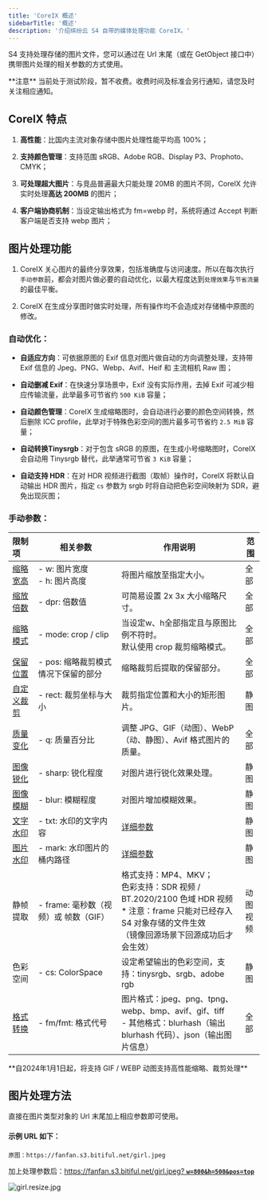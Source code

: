 ```yaml
---
title: 'CoreIX 概述'
sidebarTitle: '概述'
description: '介绍缤纷云 S4 自带的媒体处理功能 CoreIX。'
---
```


S4 支持处理存储的图片文件，您可以通过在 Url 末尾（或在 GetObject 接口中）携带图片处理的相关参数的方式使用。

<Warning>
  **注意**
  当前处于测试阶段，暂不收费。收费时间及标准会另行通知，请您及时关注相应通知。
</Warning>

## CoreIX 特点

1. **高性能**：比国内主流对象存储中图片处理性能平均高 100%；

2. **支持颜色管理**：支持范围 sRGB、Adobe RGB、Display P3、Prophoto、CMYK；

3. **可处理超大图片**：与竞品普遍最大只能处理 20MB 的图片不同，CoreIX 允许实时处理**高达 200MB** 的图片；

4. **客户端协商机制**：当设定输出格式为 fm=webp 时，系统将通过 Accept 判断客户端是否支持 webp 图片；

## 图片处理功能

1. CoreIX 关心图片的最终分享效果，包括准确度与访问速度。所以在每次执行`手动参数`前，都会对图片做必要的自动优化，以最大程度达到`处理效果`与`节省流量`的最佳平衡。

2. CoreIX 在生成分享图时做实时处理，所有操作均不会造成对存储桶中原图的修改。

### 自动优化：

* **自适应方向**：可依据原图的 Exif 信息对图片做自动的方向调整处理，支持带 Exif 信息的 Jpeg、PNG、Webp、Avif、Heif 和 主流相机 Raw 图；

* **自动删减 Exif**：在快速分享场景中，Exif 没有实际作用，去掉 Exif 可减少相应传输流量，此举最多可节省约 `500 KiB` 容量；

* **自动颜色管理**：CoreIX 生成缩略图时，会自动进行必要的颜色空间转换，然后删除 ICC profile，此举对于特殊色彩空间的图片最多可节省约 `2.5 MiB` 容量；

* **自动转换Tinysrgb**：对于包含 sRGB 的原图，在生成小号缩略图时，CoreIX 会自动用 Tinysrgb 替代，此举通常可节省 `3 KiB` 容量；

* **自动支持 HDR**：在对 HDR 视频进行截图（取帧）操作时，CoreIX 将默认自动输出 HDR 图片，指定 `cs` 参数为 srgb 时将自动把色彩空间映射为 SDR，避免出现灰图；

### 手动参数：

| 限制项                                      | 相关参数                      | 作用说明                                                                                                                  | 范围         |
| :--------------------------------------- | ------------------------- | --------------------------------------------------------------------------------------------------------------------- | ---------- |
| [缩略宽高](/coreix/features/resize)          | - w: 图片宽度<br />- h: 图片高度  | 将图片缩放至指定大小。                                                                                                           | 全部         |
| [缩放倍数](/coreix/features/resize)          | - dpr: 倍数值                | 可简易设置 2x 3x 大小缩略尺寸。                                                                                                   | 全部         |
| [缩略模式](/coreix/features/resize)          | - mode: crop / clip       | 当设定w、h全部指定且与原图比例不符时。<br />默认使用 crop 裁剪缩略模式。                                                                           | 全部         |
| [保留位置](/coreix/features/resize)          | - pos: 缩略裁剪模式情况下保留的部分     | 缩略裁剪后提取的保留部分。                                                                                                         | 全部         |
| [自定义裁剪](/coreix/features/crop)           | - rect: 裁剪坐标与大小           | 裁剪指定位置和大小的矩形图片。                                                                                                       | 静图         |
| [质量变化](/coreix/features/quality)         | - q: 质量百分比                | 调整 JPG、GIF（动图）、WebP（动、静图）、Avif 格式图片的质量。                                                                               | 全部         |
| [图像锐化](/coreix/features/sharp)           | - sharp: 锐化程度             | 对图片进行锐化效果处理。                                                                                                          | 静图         |
| [图像模糊](/coreix/features/blur)            | - blur: 模糊程度              | 对图片增加模糊效果。                                                                                                            | 静图         |
| [文字水印](/coreix/features/watermark)       | - txt: 水印的文字内容            | [详细参数](features/watermark)                                                                                            | 静图         |
| [图片水印](/coreix/features/watermark-image) | - mark: 水印图片的桶内路径         | [详细参数](features/watermark-image)                                                                                      | 静图         |
| 静帧提取                                     | - frame: 毫秒数（视频）或 帧数（GIF） | 格式支持：MP4、MKV；<br />色彩支持：SDR 视频 / BT.2020/2100 色域 HDR 视频<br />\* 注意：frame 只能对已经存入 S4 对象存储的文件生效<br />（镜像回源场景下回源成功后才会生效） | 动图<br />视频 |
| 色彩空间                                     | - cs: ColorSpace          | 设定希望输出的色彩空间，支持：tinysrgb、srgb、adobe rgb                                                                                | 静图         |
| [格式转换](/coreix/features/format)          | - fm/fmt: 格式代号            | 图片格式：jpeg、png、tpng、webp、bmp、avif、gif、tiff<br />- 其他格式：blurhash（输出 blurhash 代码）、json（输出图片信息）                           | 全部         |

<Check>
  **自2024年1月1日起，将支持 GIF / WEBP 动图支持高性能缩略、裁剪处理**
</Check>

## 图片处理方法

直接在图片类型对象的 Url 末尾加上相应参数即可使用。

#### 示例 URL 如下：

```
原图：https://fanfan.s3.bitiful.net/girl.jpeg
```

加上处理参数后：[https://fanfan.s3.bitiful.net/girl.jpeg? **`w=800&h=500&pos=top`**](https://fanfan.s3.ladydaily.com/girl.jpeg?w=800\&h=500\&pos=top)

![girl.resize.jpg](https://fanfan.s3.bitiful.net/girl.jpeg?w=800\&h=500\&pos=top)
